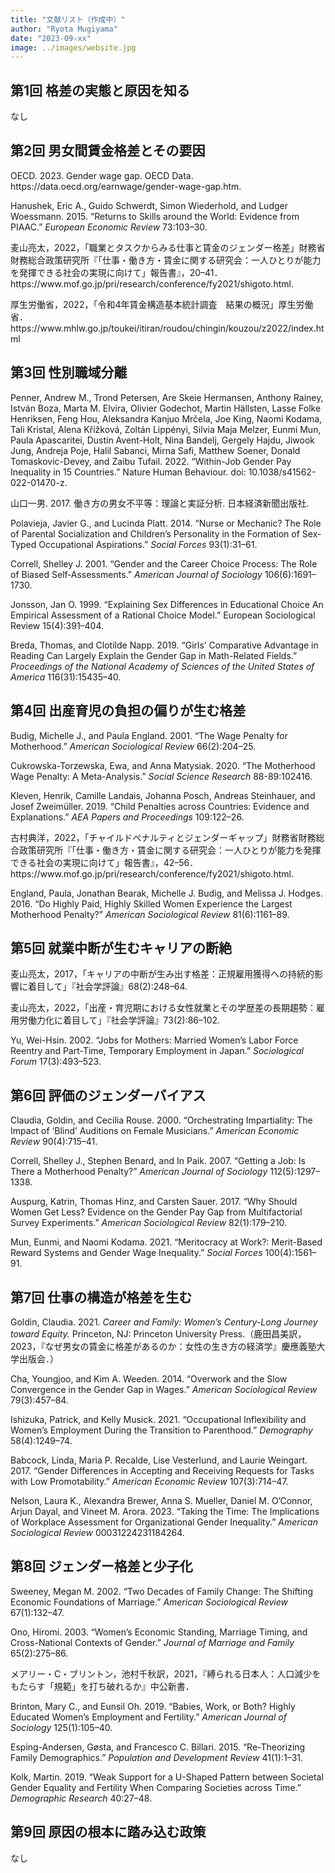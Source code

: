 ```yaml
---
title: "文献リスト（作成中）"
author: "Ryota Mugiyama"
date: "2023-09-xx"
image: ../images/website.jpg
---
```


## 第1回 格差の実態と原因を知る
なし

## 第2回 男女間賃金格差とその要因
OECD. 2023. Gender wage gap. OECD Data. https://data.oecd.org/earnwage/gender-wage-gap.htm.

Hanushek, Eric A., Guido Schwerdt, Simon Wiederhold, and Ludger Woessmann. 2015. "Returns to Skills around the World: Evidence from PIAAC." *European Economic Review* 73:103--30.

麦山亮太，2022，「職業とタスクからみる仕事と賃金のジェンダー格差」財務省財務総合政策研究所『「仕事・働き方・賃金に関する研究会：一人ひとりが能力を発揮できる社会の実現に向けて」報告書』，20--41．https://www.mof.go.jp/pri/research/conference/fy2021/shigoto.html.

厚生労働省，2022，「令和4年賃金構造基本統計調査　結果の概況」厚生労働省．https://www.mhlw.go.jp/toukei/itiran/roudou/chingin/kouzou/z2022/index.html


## 第3回 性別職域分離
Penner, Andrew M., Trond Petersen, Are Skeie Hermansen, Anthony Rainey, István Boza, Marta M. Elvira, Olivier Godechot, Martin Hällsten, Lasse Folke Henriksen, Feng Hou, Aleksandra Kanjuo Mrčela, Joe King, Naomi Kodama, Tali Kristal, Alena Křížková, Zoltán Lippényi, Silvia Maja Melzer, Eunmi Mun, Paula Apascaritei, Dustin Avent-Holt, Nina Bandelj, Gergely Hajdu, Jiwook Jung, Andreja Poje, Halil Sabanci, Mirna Safi, Matthew Soener, Donald Tomaskovic-Devey, and Zaibu Tufail. 2022. "Within-Job Gender Pay Inequality in 15 Countries." Nature Human Behaviour. doi: 10.1038/s41562-022-01470-z.

山口一男. 2017. 働き方の男女不平等：理論と実証分析. 日本経済新聞出版社.

Polavieja, Javier G., and Lucinda Platt. 2014. "Nurse or Mechanic? The Role of Parental Socialization and Children's Personality in the Formation of Sex-Typed Occupational Aspirations." *Social Forces* 93(1):31--61.

Correll, Shelley J. 2001. "Gender and the Career Choice Process: The Role of Biased Self‐Assessments." *American Journal of Sociology* 106(6):1691--1730.

Jonsson, Jan O. 1999. "Explaining Sex Differences in Educational Choice An Empirical Assessment of a Rational Choice Model." European Sociological Review 15(4):391--404.

Breda, Thomas, and Clotilde Napp. 2019. "Girls' Comparative Advantage in Reading Can Largely Explain the Gender Gap in Math-Related Fields." *Proceedings of the National Academy of Sciences of the United States of America* 116(31):15435--40.

## 第4回 出産育児の負担の偏りが生む格差
Budig, Michelle J., and Paula England. 2001. "The Wage Penalty for Motherhood." *American Sociological Review* 66(2):204--25.

Cukrowska-Torzewska, Ewa, and Anna Matysiak. 2020. "The Motherhood Wage Penalty: A Meta-Analysis." *Social Science Research* 88-89:102416.

Kleven, Henrik, Camille Landais, Johanna Posch, Andreas Steinhauer, and Josef Zweimüller. 2019. "Child Penalties across Countries: Evidence and Explanations." *AEA Papers and Proceedings* 109:122--26.

古村典洋，2022，「チャイルドペナルティとジェンダーギャップ」財務省財務総合政策研究所『「仕事・働き方・賃金に関する研究会：一人ひとりが能力を発揮できる社会の実現に向けて」報告書』，42--56．https://www.mof.go.jp/pri/research/conference/fy2021/shigoto.html.

England, Paula, Jonathan Bearak, Michelle J. Budig, and Melissa J. Hodges. 2016. "Do Highly Paid, Highly Skilled Women Experience the Largest Motherhood Penalty?" *American Sociological Review* 81(6):1161--89.

## 第5回 就業中断が生むキャリアの断絶

麦山亮太，2017，「キャリアの中断が生み出す格差：正規雇用獲得への持続的影響に着目して」『社会学評論』68(2):248--64.

麦山亮太，2022，「出産・育児期における女性就業とその学歴差の長期趨勢：雇用労働力化に着目して」『社会学評論』73(2):86--102.

Yu, Wei-Hsin. 2002. "Jobs for Mothers: Married Women's Labor Force Reentry and Part-Time, Temporary Employment in Japan." *Sociological Forum* 17(3):493--523.

## 第6回 評価のジェンダーバイアス

Claudia, Goldin, and Cecilia Rouse. 2000. "Orchestrating Impartiality: The Impact of ‘Blind' Auditions on Female Musicians." *American Economic Review* 90(4):715--41.

Correll, Shelley J., Stephen Benard, and In Paik. 2007. "Getting a Job: Is There a Motherhood Penalty?" *American Journal of Sociology* 112(5):1297--1338.

Auspurg, Katrin, Thomas Hinz, and Carsten Sauer. 2017. "Why Should Women Get Less? Evidence on the Gender Pay Gap from Multifactorial Survey Experiments." *American Sociological Review* 82(1):179--210.

Mun, Eunmi, and Naomi Kodama. 2021. "Meritocracy at Work?: Merit-Based Reward Systems and Gender Wage Inequality." *Social Forces* 100(4):1561--91.

## 第7回 仕事の構造が格差を生む

Goldin, Claudia. 2021. *Career and Family: Women's Century-Long Journey toward Equity.* Princeton, NJ: Princeton University Press.（鹿田昌美訳，2023，『なぜ男女の賃金に格差があるのか：女性の生き方の経済学』慶應義塾大学出版会．）

Cha, Youngjoo, and Kim A. Weeden. 2014. "Overwork and the Slow Convergence in the Gender Gap in Wages." *American Sociological Review* 79(3):457--84.

Ishizuka, Patrick, and Kelly Musick. 2021. "Occupational Inflexibility and Women's Employment During the Transition to Parenthood." *Demography* 58(4):1249--74.

Babcock, Linda, Maria P. Recalde, Lise Vesterlund, and Laurie Weingart. 2017. "Gender Differences in Accepting and Receiving Requests for Tasks with Low Promotability." *American Economic Review* 107(3):714--47.

Nelson, Laura K., Alexandra Brewer, Anna S. Mueller, Daniel M. O'Connor, Arjun Dayal, and Vineet M. Arora. 2023. "Taking the Time: The Implications of Workplace Assessment for Organizational Gender Inequality." *American Sociological Review* 00031224231184264.

## 第8回 ジェンダー格差と少子化

Sweeney, Megan M. 2002. "Two Decades of Family Change: The Shifting Economic Foundations of Marriage." *American Sociological Review* 67(1):132--47.

Ono, Hiromi. 2003. "Women's Economic Standing, Marriage Timing, and Cross-National Contexts of Gender." *Journal of Marriage and Family* 65(2):275--86.

メアリー・C・ブリントン，池村千秋訳，2021，『縛られる日本人：人口減少をもたらす「規範」を打ち破れるか』中公新書．

Brinton, Mary C., and Eunsil Oh. 2019. "Babies, Work, or Both? Highly Educated Women's Employment and Fertility." *American Journal of Sociology* 125(1):105--40.

Esping-Andersen, Gøsta, and Francesco C. Billari. 2015. "Re-Theorizing Family Demographics." *Population and Development Review* 41(1):1--31.

Kolk, Martin. 2019. "Weak Support for a U-Shaped Pattern between Societal Gender Equality and Fertility When Comparing Societies across Time." *Demographic Research* 40:27--48.

## 第9回 原因の根本に踏み込む政策
なし